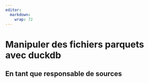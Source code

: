 ```yaml
---
editor: 
  markdown: 
    wrap: 72
---
```


# Manipuler des fichiers parquets avec duckdb {.backgroundTitre}

## En tant que responsable de sources